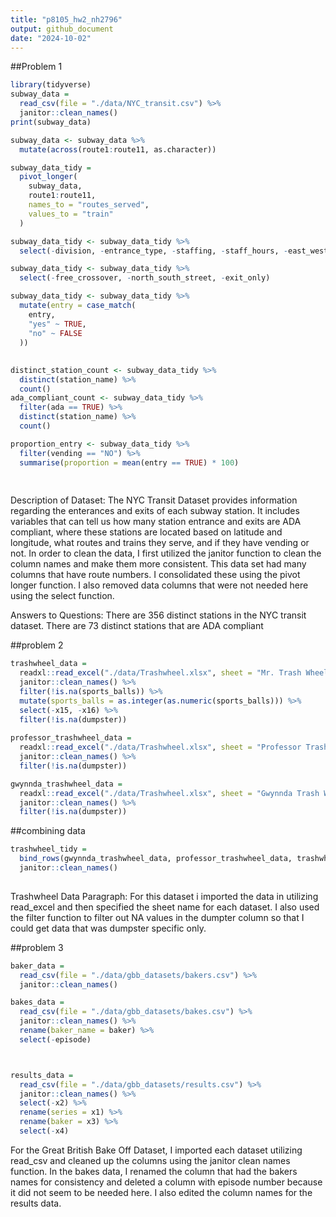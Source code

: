 ```yaml
---
title: "p8105_hw2_nh2796"
output: github_document
date: "2024-10-02"
---
```

##Problem 1

```r
library(tidyverse)
subway_data = 
  read_csv(file = "./data/NYC_transit.csv") %>% 
  janitor::clean_names()
print(subway_data)
```
```r
subway_data <- subway_data %>% 
  mutate(across(route1:route11, as.character))
```

```r
subway_data_tidy = 
  pivot_longer(
    subway_data,
    route1:route11,
    names_to = "routes_served",
    values_to = "train"
  )
```

```r
subway_data_tidy <- subway_data_tidy %>% 
  select(-division, -entrance_type, -staffing, -staff_hours, -east_west_street, -ada_notes, -corner, )
```

```r
subway_data_tidy <- subway_data_tidy %>% 
  select(-free_crossover, -north_south_street, -exit_only)
```

```r
subway_data_tidy <- subway_data_tidy %>% 
  mutate(entry = case_match(
    entry,
    "yes" ~ TRUE,
    "no" ~ FALSE
  ))
```

##
```r
distinct_station_count <- subway_data_tidy %>% 
  distinct(station_name) %>% 
  count()
ada_compliant_count <- subway_data_tidy %>% 
  filter(ada == TRUE) %>% 
  distinct(station_name) %>% 
  count()

proportion_entry <- subway_data_tidy %>% 
  filter(vending == "NO") %>% 
  summarise(proportion = mean(entry == TRUE) * 100)
  
 
```

Description of Dataset:
The NYC Transit Dataset provides information regarding the enterances and exits of each subway station. It includes variables that can tell us how many station entrance and exits are ADA compliant, where these stations are located based on latitude and longitude, what routes and trains they serve, and if they have vending or not. In order to clean the data, I first utilized the janitor function to clean the column names and make them more consistent. This data set had many columns that have route numbers. I consolidated these using the pivot longer function. I also removed data columns that were not needed here using the select function. 

Answers to Questions:
There are 356 distinct stations in the NYC transit dataset.
There are 73 distinct stations that are ADA compliant

##problem 2
```r
trashwheel_data = 
  readxl::read_excel("./data/Trashwheel.xlsx", sheet = "Mr. Trash Wheel") %>% 
  janitor::clean_names() %>% 
  filter(!is.na(sports_balls)) %>% 
  mutate(sports_balls = as.integer(as.numeric(sports_balls))) %>% 
  select(-x15, -x16) %>% 
  filter(!is.na(dumpster))
 
professor_trashwheel_data =
  readxl::read_excel("./data/Trashwheel.xlsx", sheet = "Professor Trash Wheel") %>% 
  janitor::clean_names() %>% 
  filter(!is.na(dumpster))

gwynnda_trashwheel_data = 
  readxl::read_excel("./data/Trashwheel.xlsx", sheet = "Gwynnda Trash Wheel") %>% 
  janitor::clean_names() %>% 
  filter(!is.na(dumpster))
```

##combining data
```r
trashwheel_tidy = 
  bind_rows(gwynnda_trashwheel_data, professor_trashwheel_data, trashwheel_data) %>% 
  janitor::clean_names() 
  
```

Trashwheel Data Paragraph: For this dataset i imported the data in utilizing read_excel and then specified the sheet name for each dataset. I also used the filter function to filter out NA values in the dumpter column so that I could get data that was dumpster specific only. 

##problem 3
```r
baker_data = 
  read_csv(file = "./data/gbb_datasets/bakers.csv") %>% 
  janitor::clean_names()

bakes_data = 
  read_csv(file = "./data/gbb_datasets/bakes.csv") %>% 
  janitor::clean_names() %>% 
  rename(baker_name = baker) %>% 
  select(-episode)



results_data = 
  read_csv(file = "./data/gbb_datasets/results.csv") %>% 
  janitor::clean_names() %>% 
  select(-x2) %>% 
  rename(series = x1) %>% 
  rename(baker = x3) %>% 
  select(-x4)


```

For the Great British Bake Off Dataset, I imported each dataset utilizing read_csv and cleaned up the columns using the janitor clean names function. In the bakes data, I renamed the column that had the bakers names for consistency and deleted a column with episode number because it did not seem to be needed here. I also edited the column names for the results data. 

